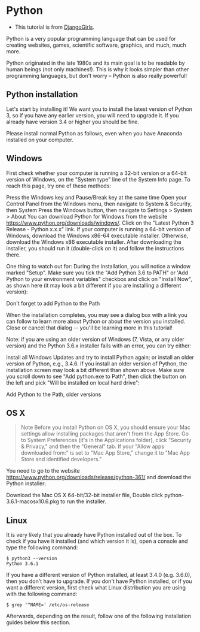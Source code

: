 # Python

- This tutorial is from [DjangoGirls](https://tutorial.djangogirls.org/en/installation/#installation).

 Python is a very popular programming language that can be used for creating websites, games, scientific software, graphics, and much, much more.

Python originated in the late 1980s and its main goal is to be readable by human beings (not only machines!). This is why it looks simpler than other programming languages, but don't worry – Python is also really powerful!

## Python installation
Let's start by installing it! We want you to install the latest version of Python 3, so if you have any earlier version, you will need to upgrade it. If you already have version 3.4 or higher you should be fine.

Please install normal Python as follows, even when you have Anaconda installed on your computer.

## Windows
First check whether your computer is running a 32-bit version or a 64-bit version of Windows, on the "System type" line of the System Info page. To reach this page, try one of these methods:

Press the Windows key and Pause/Break key at the same time
Open your Control Panel from the Windows menu, then navigate to System & Security, then System
Press the Windows button, then navigate to Settings > System > About
You can download Python for Windows from the website https://www.python.org/downloads/windows/. Click on the "Latest Python 3 Release - Python x.x.x" link. If your computer is running a 64-bit version of Windows, download the Windows x86-64 executable installer. Otherwise, download the Windows x86 executable installer. After downloading the installer, you should run it (double-click on it) and follow the instructions there.

One thing to watch out for: During the installation, you will notice a window marked "Setup". Make sure you tick the "Add Python 3.6 to PATH" or 'Add Python to your environment variables" checkbox and click on "Install Now", as shown here (it may look a bit different if you are installing a different version):

Don't forget to add Python to the Path

When the installation completes, you may see a dialog box with a link you can follow to learn more about Python or about the version you installed. Close or cancel that dialog -- you'll be learning more in this tutorial!

Note: if you are using an older version of Windows (7, Vista, or any older version) and the Python 3.6.x installer fails with an error, you can try either:

install all Windows Updates and try to install Python again; or
install an older version of Python, e.g., 3.4.6.
If you install an older version of Python, the installation screen may look a bit different than shown above. Make sure you scroll down to see "Add python.exe to Path", then click the button on the left and pick "Will be installed on local hard drive":

Add Python to the Path, older versions

## OS X
> Note Before you install Python on OS X, you should ensure your Mac settings allow installing packages that aren't from the App Store. Go to System Preferences (it's in the Applications folder), click "Security & Privacy," and then the "General" tab. If your "Allow apps downloaded from:" is set to "Mac App Store," change it to "Mac App Store and identified developers."

You need to go to the website https://www.python.org/downloads/release/python-361/ and download the Python installer:

Download the Mac OS X 64-bit/32-bit installer file,
Double click python-3.6.1-macosx10.6.pkg to run the installer.


## Linux 
It is very likely that you already have Python installed out of the box. To check if you have it installed (and which version it is), open a console and type the following command:

```command-line
$ python3 --version
Python 3.6.1
```
If you have a different version of Python installed, at least 3.4.0 (e.g. 3.6.0), then you don't have to upgrade. If you don't have Python installed, or if you want a different version, first check what Linux distribution you are using with the following command:

```command-line
$ grep '^NAME=' /etc/os-release
```
Afterwards, depending on the result, follow one of the following installation guides below this section.